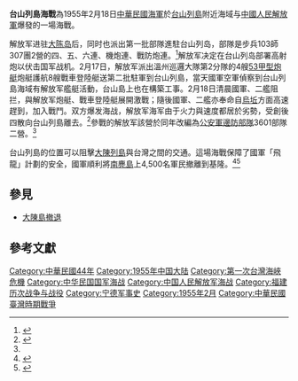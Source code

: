 {{Infobox Military Conflict
|conflict=台山列島海戰
|partof=[[第一次台灣海峽危機|第一次台灣海峽危機]]
|image=
|caption=
|date=1955年2月18日
|place=[[台山列島|台山列島]]附近海域
|result=国军取得勝利，讓解放军無法成功增援部隊登陸台山列岛。
|combatant1={{ROC}}
|combatant2={{PRC}}
|commander1=[[File:ROC_Ministry_of_National_Defense_Flag.svg|22px]] [[黎玉璽|黎玉璽]]
|commander2=[[File:People's_Liberation_Army_Flag_of_the_People's_Republic_of_China.svg|22px]] [[彭德懷|彭德懷]]
|strength1=4艘驅逐艦
|strength2=4艘[[53甲型炮艇|53甲型炮艇]]<br>8艘{{le|戰車登陸艇|Landing craft tank#Mark_6|501型戰車登陸艇}}<br>8艘機帆船
|casualties1=2艘驅逐艦受損<br>1F-84战斗机被击落<br>1人陣亡<br>3人受傷
|casualties2=3艘炮艇、8艘登陸艇沉沒<br>3人受伤。<ref>{{cite book 
| title=《黎玉璽先生訪問紀錄》 
| author=張力 
| url=http://www.mh.sinica.edu.tw/PGPublication_Detail.aspx?pubid=347 
| chapter-url=http://www.mh.sinica.edu.tw/MHDocument/Publication/Publication_347.pdf 
| chapter=八、戡亂戰爭之戰歷 五 副總司令兼艦隊指揮官任內一台山列島海戰大捷 
| publisher=[[中央研究院近代史研究所|中央研究院近代史研究所]] 
| year=1991年 
| pages=103-106頁 
| access-date=2020-08-15 
| archive-date=2020-08-19 
| archive-url=https://web.archive.org/web/20200819062225/http://www.mh.sinica.edu.tw/PGPublication_Detail.aspx?pubid=347 
| dead-url=no 
}}</ref>
}}
'''台山列島海戰'''為1955年2月18日[[中華民國海軍|中華民國海軍]]於[[台山列島|台山列島]]附近海域与[[中國人民解放軍|中國人民解放軍]]爆發的一場海戰。

解放军进驻[[大陈岛|大陈岛]]后，同时也派出第一批部隊進駐台山列岛，部隊是步兵103師307團2營的四、五、六連、機炮連、戰防炮連。<ref name="黃國啟">{{cite web
| url = http://www.cnxw.com.cn/system/2018/08/03/013354308.shtml
| author = 黃國啟
| title = 台山列岛海战亲历记
| date = 2018年8月3日
| website = 苍南新闻网
| accessdate = 2020年9月7日
| archive-date = 2020年9月7日
| archive-url = https://web.archive.org/web/20200907025424/http://www.cnxw.com.cn/system/2018/08/03/013354308.shtml
| dead-url = no
}}</ref>解放军决定在台山列岛部署高射炮以伏击国军战机。2月17日，解放军派出溫州巡邏大隊第2分隊的4艘[[53甲型炮艇|53甲型炮艇]]炮艇護航8艘戰車登陸艇送第二批駐軍到台山列島，當天國軍空軍偵察到台山列島海域有解放军艦艇活動，台山島上也在構築工事。2月18日清晨國軍{{le|太湖號護衛驅逐艦|USS Breeman|太湖}}、{{le|太倉號護衛驅逐艦|USS Bostwick|太倉}}二艦阻拦，與解放军炮艇、戰車登陸艇展開激戰；隨後國軍{{le|太康號護衛驅逐艦|USS Wyffels (DE-6)|太康}}、{{le|太昭號護衛驅逐艦|USS Carter|太昭}}二艦亦奉命自[[烏坵|烏坵]]方面高速趕到，加入戰鬥。双方爆发海战，解放军海军由于火力與速度都居於劣勢，受創後四散向台山列島離去。<ref>{{cite magazine
| url = https://epaper.vac.gov.tw/zh-tw/C/2514%7C23/29870/1/Publish.htm
| publisher = 國軍退除役官兵輔導委員會
| magazine = 榮光雙周刊
| author = 耿俊修
| title = 艱苦作戰戍衛海疆 海軍健兒乘風破浪保我國祚綿長
| issue = 2392期
| date = 2020年3月18日
| access-date = 2020年9月6日
| archive-date = 2020年9月7日
| archive-url = https://web.archive.org/web/20200907025426/https://epaper.vac.gov.tw/zh-tw/C/2514%7C23/29870/1/Publish.htm
| dead-url = no
}}</ref>參戰的解放军該營於同年改編為[[公安边防部队|公安軍邊防部隊]]3601部隊二營。<ref name="黃國啟"/>

台山列島的位置可以阻擊[[台州列岛|大陳列島]]與台灣之間的交通。這場海戰保障了國軍「飛龍」計劃的安全，國軍順利將[[南麂島|南麂島]]上4,500名軍民撤離到基隆。<ref>{{cite web 
| url = http://news.ifeng.com/history/video/detail_2013_03/29/23687232_0.shtml 
| title = 台湾借“飞龙计划”带走最后一批南麂岛军民 
| accessdate = 2016-05-06 
| date = 2013年3月29日 
| work = 凤凰卫视 
| archive-date = 2016-06-04 
| archive-url = https://web.archive.org/web/20160604210631/http://news.ifeng.com/history/video/detail_2013_03/29/23687232_0.shtml 
| dead-url = yes 
}}</ref><ref>{{cite web
| url = http://phtv.ifeng.com/program/fhdsy/detail_2013_04/01/23754423_0.shtml
| title = 揭秘蒋介石最不堪的一个决定：撤离大陈岛
| date = 2013年4月1日
| website = 鳳凰衛視
| accessdate = 2020年9月6日
| archive-date = 2017年2月13日
| archive-url = https://web.archive.org/web/20170213174226/http://phtv.ifeng.com/program/fhdsy/detail_2013_04/01/23754423_0.shtml
| dead-url = no
}}</ref>

==參見==
* [[大陳島撤退|大陳島撤退]]

==參考文獻==
{{reflist}}

{{台湾海峡两岸主题}}
[[Category:中華民國44年|Category:中華民國44年]]
[[Category:1955年中国大陆|Category:1955年中国大陆]]
[[Category:第一次台灣海峽危機|Category:第一次台灣海峽危機]]
[[Category:中华民国国军海战|Category:中华民国国军海战]]
[[Category:中国人民解放军海战|Category:中国人民解放军海战]]
[[Category:福建历次战争与战役|Category:福建历次战争与战役]]
[[Category:宁德军事史|Category:宁德军事史]]
[[Category:1955年2月|Category:1955年2月]]
[[Category:中華民國臺灣時期戰爭|Category:中華民國臺灣時期戰爭]]